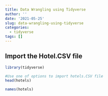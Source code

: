 ```yaml
---
title: Data Wrangling using Tidyverse
author: ''
date: '2021-05-25'
slug: data-wrangling-using-tidyverse
categories:
  - tidyverse
tags: []
---
```


## Import the Hotel.CSV file

```r


library(tidyverse)

#Use one of options to import hotels.CSV file
head(hotels)

names(hotels)

```